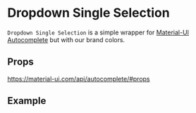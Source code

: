 
<Meta title="Components|DropdownSingleSelection/Readme"/>

# Dropdown Single Selection

`Dropdown Single Selection` is a simple wrapper for [Material-UI Autocomplete](https://material-ui.com/components/autocomplete/#autocomplete) but with our brand colors.

## Props

https://material-ui.com/api/autocomplete/#props

## Example

<Preview withSource="none">
	<stories.example/>
</Preview>